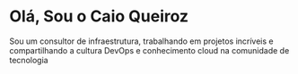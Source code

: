# Olá, Sou o Caio Queiroz

Sou um consultor de infraestrutura, trabalhando em projetos incríveis e compartilhando a cultura DevOps e conhecimento cloud na comunidade de tecnologia 

